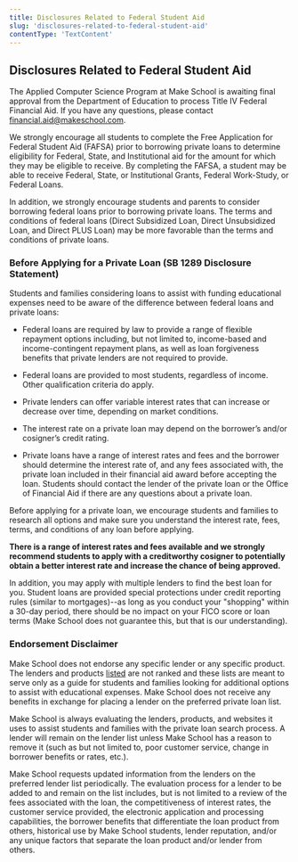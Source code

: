 ```yaml
---
title: Disclosures Related to Federal Student Aid
slug: 'disclosures-related-to-federal-student-aid'
contentType: 'TextContent'
---
```


## Disclosures Related to Federal Student Aid

The Applied Computer Science Program at Make School is awaiting final approval from the Department
of Education to process Title IV Federal Financial Aid. If you have any questions, please contact
[financial.aid@makeschool.com](mailto:financial.aid@makeschool.com).

We strongly encourage all students to complete the Free Application for Federal Student Aid (FAFSA)
prior to borrowing private loans to determine eligibility for Federal, State, and Institutional aid
for the amount for which they may be eligible to receive. By completing the FAFSA, a student may be
able to receive Federal, State, or Institutional Grants, Federal Work-Study, or Federal Loans.

In addition, we strongly encourage students and parents to consider borrowing federal loans prior to
borrowing private loans. The terms and conditions of federal loans (Direct Subsidized Loan, Direct
Unsubsidized Loan, and Direct PLUS Loan) may be more favorable than the terms and conditions of
private loans.

### Before Applying for a Private Loan (SB 1289 Disclosure Statement)

Students and families considering loans to assist with funding educational expenses need to be aware
of the difference between federal loans and private loans:

- Federal loans are required by law to provide a range of flexible repayment options including, but
  not limited to, income-based and income-contingent repayment plans, as well as loan forgiveness
  benefits that private lenders are not required to provide.

- Federal loans are provided to most students, regardless of income. Other qualification criteria do
  apply.

- Private lenders can offer variable interest rates that can increase or decrease over time,
  depending on market conditions.

- The interest rate on a private loan may depend on the borrower’s and/or cosigner’s credit rating.

- Private loans have a range of interest rates and fees and the borrower should determine the
  interest rate of, and any fees associated with, the private loan included in their financial aid
  award before accepting the loan. Students should contact the lender of the private loan or the
  Office of Financial Aid if there are any questions about a private loan.

Before applying for a private loan, we encourage students and families to research all options and
make sure you understand the interest rate, fees, terms, and conditions of any loan before applying.

**There is a range of interest rates and fees available and we strongly recommend students to apply
with a creditworthy cosigner to potentially obtain a better interest rate and increase the chance of
being approved.**

In addition, you may apply with multiple lenders to find the best loan for you. Student loans are
provided special protections under credit reporting rules (similar to mortgages)--as long as you
conduct your "shopping" within a 30-day period, there should be no impact on your FICO score or loan
terms (Make School does not guarantee this, but that is our understanding).

### Endorsement Disclaimer

Make School does not endorse any specific lender or any specific product. The lenders and products
[listed](make.sc/preferred-lenders) are not ranked and these lists are meant to serve only as a
guide for students and families looking for additional options to assist with educational expenses.
Make School does not receive any benefits in exchange for placing a lender on the preferred private
loan list.

Make School is always evaluating the lenders, products, and websites it uses to assist students and
families with the private loan search process. A lender will remain on the lender list unless Make
School has a reason to remove it (such as but not limited to, poor customer service, change in
borrower benefits or rates, etc.).

Make School requests updated information from the lenders on the preferred lender list periodically.
The evaluation process for a lender to be added to and remain on the list includes, but is not
limited to a review of the fees associated with the loan, the competitiveness of interest rates, the
customer service provided, the electronic application and processing capabilities, the borrower
benefits that differentiate the loan product from others, historical use by Make School students,
lender reputation, and/or any unique factors that separate the loan product and/or lender from
others.
